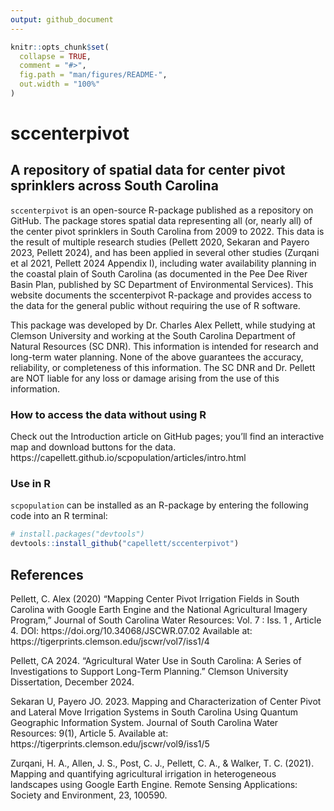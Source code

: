 ```yaml
---
output: github_document
---
```


<!-- README.md is generated from README.Rmd. Please edit that file -->

```r
knitr::opts_chunk$set(
  collapse = TRUE,
  comment = "#>",
  fig.path = "man/figures/README-",
  out.width = "100%"
)
```

# sccenterpivot

<!-- badges: start -->
<!-- badges: end -->

## A repository of spatial data for center pivot sprinklers across South Carolina

`sccenterpivot` is an open-source R-package published as a repository on GitHub. The package stores spatial data representing all (or, nearly all) of the center pivot sprinklers in South Carolina from 2009 to 2022. This data is the result of multiple research studies (Pellett 2020, Sekaran and Payero 2023, Pellett 2024), and has been applied in several other studies (Zurqani et al 2021, Pellett 2024 Appendix I), including water availability planning in the coastal plain of South Carolina (as documented in the Pee Dee River Basin Plan, published by SC Department of Environmental Services). This website documents the sccenterpivot R-package and provides access to the data for the general public without requiring the use of R software.

This package was developed by Dr. Charles Alex Pellett, while studying at Clemson University and working at the South Carolina Department of Natural Resources (SC DNR). This information is intended for research and long-term water planning. None of the above guarantees the accuracy, reliability, or completeness of this information. The SC DNR and Dr. Pellett are NOT liable for any loss or damage arising from the use of this information.

### How to access the data without using R
Check out the Introduction article on GitHub pages; you'll find an interactive map and download buttons for the data. 
https://capellett.github.io/scpopulation/articles/intro.html 

### Use in R
`scpopulation` can be installed as an R-package by entering the following code into an R terminal:

```r
# install.packages("devtools")
devtools::install_github("capellett/sccenterpivot")
```

## References

Pellett, C. Alex (2020) "Mapping Center Pivot Irrigation Fields in South Carolina with Google Earth Engine and the National Agricultural Imagery Program," Journal of South Carolina Water Resources: Vol. 7 : Iss. 1 , Article 4. DOI: https://doi.org/10.34068/JSCWR.07.02 Available at: https://tigerprints.clemson.edu/jscwr/vol7/iss1/4

Pellett, CA 2024. "Agricultural Water Use in South Carolina: A Series of Investigations to Support Long-Term Planning." Clemson University Dissertation, December 2024.

Sekaran U, Payero JO. 2023. Mapping and Characterization of Center Pivot and Lateral Move Irrigation Systems in South Carolina Using Quantum Geographic Information System. Journal of South Carolina Water Resources: 9(1), Article 5. Available at: https://tigerprints.clemson.edu/jscwr/vol9/iss1/5 

Zurqani, H. A., Allen, J. S., Post, C. J., Pellett, C. A., & Walker, T. C. (2021). Mapping and quantifying agricultural irrigation in heterogeneous landscapes using Google Earth Engine. Remote Sensing Applications: Society and Environment, 23, 100590.


